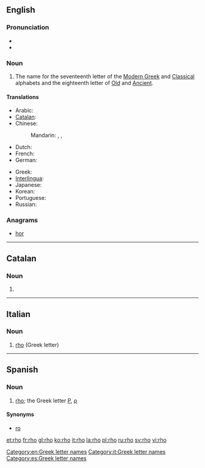 ==English==
{{letter_disp2|pi|[[image:Greek_uc_rho.png|31px]][[image:Greek_lc_rho.png|27px]] |sigma|ρο|Ρ|ρ}}

===Pronunciation===
* {{audio|en-us-rho.ogg|Audio (US)}}
* {{rhymes|əʊ}}

===Noun===
{{en-noun}}

# The name for the seventeenth letter of the [[Modern Greek]] and [[Classical Greek|Classical]] alphabets and the eighteenth letter of [[Old Greek|Old]] and [[Ancient Greek|Ancient]].

====Translations====
{{trans-top|letter of Greek alphabet}}
* Arabic: {{t|ar|رو|m|tr=ruu|sc=Arab}}
* [[Catalan]]: {{t-|ca|ro|f}}
* Chinese:
*: Mandarin: {{t|zh|肉|tr=ròu|sc=Hani}}, {{t|zh|若|tr=ruò|sc=Hani}}, {{t|zh|柔|tr=róu|sc=Hani}}
* Dutch: {{t-|nl|rho|m|f}}
* French: {{t|fr|rhô|m}}
* German: {{t|de|Rho|n}}
{{trans-mid}}
* Greek: {{t+|el|ρο|n|tr=ro}}
* [[Interlingua]]: {{t|ia|rho}}
* Japanese: {{t|ja|ロー|tr=rō|sc=Jpan}}
* Korean: {{t|ko|로|tr=ro|sc=Kore}}
* Portuguese: {{t|pt|rô|m}}
* Russian: {{t|ru|ро|n|tr=ro|sc=Cyrl}} {{indeclinable}}
{{trans-bottom}}

===Anagrams===
* [[hor#English|hor]] 

[[Category:en:Greek letter names]]

----

==Catalan==

===Noun===
{{ca-noun|f}}
# {{alternative spelling of|ro#Catalan|ro|lang=ca}}

----
==Italian==

===Noun===
{{wikipedia|lang=it}}
{{head|it|noun}} {{m|f|inv}}

# [[#English|rho]] (Greek letter)

[[Category:it:Greek letter names]]

----

==Spanish==

===Noun===
{{es-noun|f}}

# [[rho]]; the Greek letter [[Ρ]], [[ρ]]

====Synonyms====
* [[ro]]

[[Category:es:Greek letter names]]

[[et:rho]]
[[fr:rho]]
[[gl:rho]]
[[ko:rho]]
[[it:rho]]
[[la:rho]]
[[pl:rho]]
[[ru:rho]]
[[sv:rho]]
[[vi:rho]]